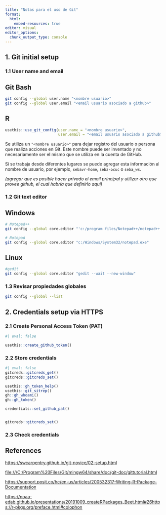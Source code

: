 ```yaml
---
title: "Notas para el uso de Git"
format:
  html:
    embed-resources: true
editor: visual
editor_options: 
  chunk_output_type: console
---
```


## 1. Git initial setup

### 1.1 User name and email

::: panel-tabset
## Git Bash

``` bash
git config --global user.name "<nombre usuario>"
git config --global user.email "<email usuario asociado a github>"
```

## R

``` r
usethis::use_git_config(user.name = "<nombre usuario>",
                        user.email = "<email usuario asociado a github>")
```
:::

Se utiliza un `"<nombre usuario>"` para dejar registro del usuario o persona que realiza acciones en Git. Este nombre puede ser inventado y no necesariamente ser el mismo que se utiliza en la cuenta de GitHub.

Si se trabaja desde diferentes lugares se puede agregar esta información al nombre de usuario, por ejemplo, `sebavr-home`, `seba-ocuc` o `seba_ws`.

*(agregar que es posible hacer privado el email principal y utilizar otro que provee github, el cual habría que definirlo aquí)*

### 1.2 Git text editor

::: panel-tabset
## Windows

``` bash
# Notepad++
git config --global core.editor "'c:/program files/Notepad++/notepad++.exe' -multiInst -notabbar -nosession -noPlugin"
```

``` bash
# Notepad
git config --global core.editor "c:/Windows/System32/notepad.exe"
```

## Linux

``` bash
#gedit    
git config --global core.editor "gedit --wait --new-window"
```
:::

### 1.3 Revisar propiedades globales

``` bash
git config --global --list
```

## 2. Credentials setup via HTTPS

### 2.1 Create Personal Access Token (PAT)

```r
#| eval: false

usethis::create_github_token()
```

### 2.2 Store credentials

```r
#| eval: false
gitcreds::gitcreds_get()
gitcreds::gitcreds_set()

usethis::gh_token_help()
usethis::git_sitrep()
gh::gh_whoami()
gh::gh_token()

credentials::set_github_pat()


gitcreds::gitcreds_set()
```

### 2.3 Check credentials

## References

<https://swcarpentry.github.io/git-novice/02-setup.html>

<file:///C:/Program%20Files/Git/mingw64/share/doc/git-doc/gittutorial.html>

<https://support.posit.co/hc/en-us/articles/200532317-Writing-R-Package-Documentation>

<https://noaa-edab.github.io/presentations/20191009_createRPackages_Beet.html#26><https://r-pkgs.org/preface.html#colophon>
